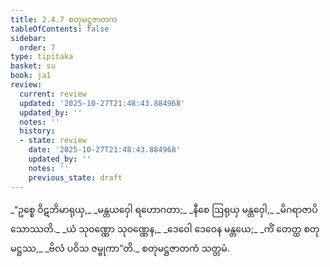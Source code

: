 ```yaml
---
title: 2.4.7 စတုမဋ္ဌဇာတက
tableOfContents: false
sidebar:
  order: 7
type: tipitaka
basket: su
book: ja1
review:
  current: review
  updated: '2025-10-27T21:48:43.884968'
  updated_by: ''
  notes: ''
  history:
  - state: review
    date: '2025-10-27T21:48:43.884968'
    updated_by: ''
    notes: ''
    previous_state: draft
---
```



<ReviewStatus review={frontmatter.review} showDetails={true} />

<HypothesisAnnotation frontmatter={frontmatter} />

<DynamicBreadcrumb />

<Division number="73" book="ja1" e="ch" v="22" p="48">

<Paragraph number="456" type="verses" book="ja1">
_“ဥစ္စေ ဝိဋဘိမာရုယှ,_  
_မန္တယဝှေါ ရဟောဂတာ;_  
_နီစေ ဩရုယှ မန္တဝှေါ,_  
_မိဂရာဇာပိ သောဿတိ._  

</Paragraph>

</Division>
<Division number="74" book="ja1" e="ch" v="22" p="48">

<Paragraph number="457" type="verses" book="ja1">
_ယံ သုဝဏ္ဏော သုဝဏ္ဏေန,_  
_ဒေဝေါ ဒေဝေန မန္တယေ;_  
_ကိံ တေတ္ထ စတုမဋ္ဌဿ,_  
_ဗိလံ ပဝိသ ဇမ္ဗုကာ”တိ._  


</Paragraph>
</Division>

<Paragraph number="458" type="center" book="ja1">
စတုမဋ္ဌဇာတကံ သတ္တမံ.
</Paragraph>